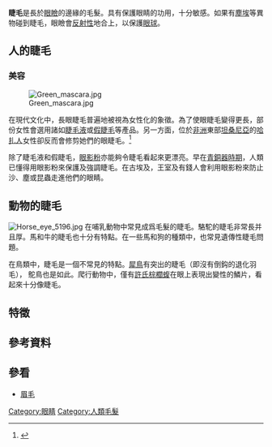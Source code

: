 {{Multiple image|align=right|direction=vertical|image1=N2 Human eye.jpg|image2=Eyelashes.jpg|width=200|footer=人的睫毛}}

'''睫毛'''是長於[[眼瞼|眼瞼]]的邊緣的毛髮。具有保護眼睛的功用，十分敏感。如果有[[塵埃|塵埃]]等異物碰到睫毛，眼瞼會[[反射_(生理學)|反射性]]地合上，以保護[[眼球|眼球]]。

== 人的睫毛 ==
=== 美容 ===
[[File:Green_mascara.jpg|thumb]]

在現代文化中，長眼睫毛普遍地被視為女性化的象徵。為了使眼睫毛變得更長，部份女性會選用諸如[[睫毛液|睫毛液]]或[[假睫毛|假睫毛]]等產品。另一方面，位於[[非洲|非洲]]東部[[坦桑尼亞|坦桑尼亞]]的[[哈扎人|哈扎人]]女性卻反而會修剪她們的眼睫毛。<ref>{{cite encyclopedia |year=2003 |title =Hadza |encyclopedia=Encyclopedia of sex and gender: men and women in the world's cultures, Volume 1 |publisher=[[Springer_Science+Business_Media|Springer]] |location=New York |isbn=978-0306477706}}</ref>

除了睫毛液和假睫毛，[[眼影粉|眼影粉]]亦能夠令睫毛看起來更漂亮。早在[[青銅器時期|青銅器時期]]，人類已懂得用眼影粉來保護及強調睫毛。在古埃及，王室及有錢人會利用眼影粉來防止沙、塵或昆蟲走進他們的眼睛。

== 動物的睫毛 ==
[[Image:Horse_eye_5196.jpg|right]]
在哺乳動物中常見成爲毛髮的睫毛。駱駝的睫毛非常長并且厚。馬和牛的睫毛也十分有特點。在一些馬和狗的種類中，也常見遺傳性睫毛問題。

在鳥類中，睫毛是一個不常見的特點。[[犀鳥|犀鳥]]有突出的睫毛（即沒有倒鈎的退化羽毛）， 鴕鳥也是如此。爬行動物中，僅有[[許氏棕櫚蝮|許氏棕櫚蝮]]在眼上表現出變性的鱗片，看起來十分像睫毛。

== 特徵 ==

== 參考資料 ==
{{reflist}}
== 參看 ==
{{wiktionary|睫毛}}
* [[眉毛|眉毛]]

{{Accessory organs of the eye}}
{{人体的体毛}}

{{Authority control}}
[[Category:眼睛|Category:眼睛]]
[[Category:人類毛髮|Category:人類毛髮]]